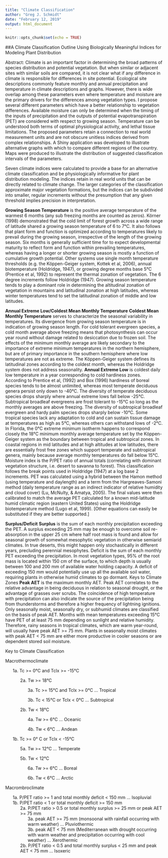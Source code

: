 ```yaml
---
title: "Climate Classification"
author: "Greg J. Schmidt"
date: "February 12, 2019"
output: html_document
---
```

<html><head><style>li {list-style-type: none;}</style></head></html>
```r
knitr::opts_chunk$set(echo = TRUE)
```
##A Climate Classification Outline Using Biologically Meaningful Indices for Modeling Plant Distribution

Abstract:
Climate is an important factor in determining the broad patterns of species distribution and potential vegetation. But when similar or adjacent sites with similar soils are compared, it is not clear what if any difference in climate is responsible for differences in site potential. Ecological site descriptions commonly feature monthly and annual precipitation and temperature in climate descriptions and graphs. However, there is wide overlap among these parameters even where temperature and moisture are the primary drivers for the differences among vegetation types.
I propose several different parameters which have a better relationship to vegetation differences. Available moisture can only be determined when the timing of the inputs of precipitation and the outputs of potential evapotranspiration (PET) are considered with respect to growing season. Temperature can be understood both terms of optimal physiological activity, and lethal tissue limitations. The proposed parameters retain a connection to real world measurement units and are not obscure unitless indices derived from complex relationships. A Shiny application was developed to illustrate alternative graphs with which to compare different regions of the country. Maps were produced to illustrate the distribution of suggested classification intervals of the parameters.


Seven climate indices were calculated to provide a base for an alternative climate classification and be physiologically informative for plant distribution modeling. The indices retain in real world units that can be directly related to climate change. The larger categories of the classification approximate major vegetation formations, but the indices can be subdivided into smaller, regular increments without the presumption that any given threshold implies precision in interpretation.

**Growing Season Temperature** is the positive average temperature of the warmest 6 months (any sub freezing months are counted as zeros). Körner (1998) demonstrated that the cold limit of forest growth across a wide range of latitude shared a growing season temperature of 6 to 7°C. It also follows that plant form and function is optimized according to temperatures likely to prevail during the growing season, irrespective of the length of the growing season. Six months is generally sufficient time for to expect developmental maturity to reflect form and function within prevailing temperatures, whereas having a longer or shorter growing season is mostly a function of cumulative growth potential. Other systems use single month temperature thresholds (e.g. the Köppen-Geiger system, Kottek et al, 2006), annual biotemperature (Holdridge, 1947), or growing degree months base 5°C (Prentice et al, 1992) to represent the thermal zonation of vegetation. The 6 degree increments follow Holdridge (1947). Growing season temperature tends to play a dominant role in determining the altitudinal zonation of vegetation in mountains and latitudinal zonation at high latitudes, whereas winter temperatures tend to set the latitudinal zonation of middle and low latitudes.

**Annual Extreme Low/Coldest Mean Monthly Temperature**
**Coldest Mean Monthly Temperature** serves to characterize the seasonal variability in temperatures. Its divergence from growing season temperature is in indication of growing season length. For cold tolerant evergreen species, a cold month average above freezing means that photosynthesis can occur year round without damage related to desiccation due to frozen soil. The effects of the minimum monthly average are likely secondary to the importance of extreme minimum temperatures in the northern hemisphere, but are of primary importance in the southern hemisphere where low temperatures are not as extreme. The Köppen-Geiger system defines its latitudinal zones according to the coldest month, whereas the Holdridge system does not address seasonality.
**Annual Extreme Low** is coldest daily low temperature in a year corresponding to cold hardiness zones. According to Prentice et al, (1992) and Box (1996) hardiness of boreal species tends to be almost unlimited, whereas most temperate deciduous genera persist only down to -40°C. The diversity of temperate deciduous species drops sharply where annual extreme lows fall below -25°C. Subtropical broadleaf evergreens are frost tolerant to -15°C so long as the monthly averages are above freezing. The diversity of subtropical broadleaf evergreen and hardy palm species drops sharply below -10°C. Some tropical species lack any adaptation to cold and can sustain tissue damage at temperatures as high as 5°C, whereas others can withstand lows of -2°C. In Florida, the 0°C extreme minimum isotherm happens to correspond closely the 18°C minimum monthly average temperature set by the Köppen-Geiger system as the boundary between tropical and subtropical zones. In coastal regions in mid latitudes and at high altitudes at low latitudes, there are essentially frost free zones which support temperate and subtropical genera, mainly because average monthly temperatures do fall below 15°C.
Moisture index is the P/PET ratio of annual totals (correlating with dominant vegetation structure, i.e. desert to savanna to forest). This classification follows the break points used in Holdridge (1947) at a log base 2 increments. PET was calculated using a hybrid between the Hamon method (using temperature and daylength) and a term from the Hargreaves-Samoni method (daily temperature range as an indirect indicator of relative humidity and cloud cover) (Lu, McNulty, & Amatya, 2005). The final values were then calibrated to match the average PET calculated for a known mid-latitude humid climatic region (eastern United States) using the Holdridge biotemperature method (Lugo et al, 1999). [Other equations can easily be substituted if they are better supported.]

**Surplus/Deficit**
**Surplus** is the sum of each monthly precipitation exceeding the PET. A surplus exceeding 25 mm may be enough to overcome soil re-absorption in the upper 25 cm where half root mass is found and allow for seasonal growth of somewhat mesophytic vegetation in otherwise semiarid climates. In true deserts, this might happen only stochastically in different years, precluding perennial mesophytes.
Deficit is the sum of each monthly PET exceeding the precipitation. In most vegetation types, 95% of the root mass is located within 150 cm of the surface, to which depth is usually between 100 and 200 mm of available water holding capacity. A deficit of exceeding 150 mm would potentially use up all the available soil water, requiring plants in otherwise humid climates to go dormant.
Keys to Climate Zones
**Peak AET** is the maximum monthly AET. Peak AET correlates to the relative advantage in being deciduous in relation to seasonal drought, or the advantage of grasses over scrubs. The coincidence of high temperature with precipitation can also indicate the source of the precipitation being from thunderstorms and therefore a higher frequency of lightning ignitions. Only seasonally moist, seasonally dry, or subhumid climates are classified on the basis of peak AET. Months with mean temperatures exceeding 15°C have PET of at least 75 mm depending on sunlight and relative humidity. Therefore, rainy seasons in tropical climates, which are warm year-round, will usually have peak AET >= 75 mm. Plants in seasonally moist climates with peak AET < 75 mm are either more productive in cooler seasons or are dependent stored soil moisture.

Key to Climate Classification

Macrothermoclimate

* 1a. Tc >= 0°C and Tclx >= -15°C

    * 2a. Tw >= 18°C
  
        * 3a. Tc >= 15°C and Tclx >= 0°C  ... Tropical
    
        * 3b. Tc < 15°C or Tclx < 0°C ... Subtropical
  
    * 2b. Tw < 18°C
    
        * 4a. Tw >= 6°C  ...  Oceanic
    
        * 4b. Tw < 6°C  ...  Andean

* 1b. Tc >= 0° C or Tclx < -15°C

    * 5a. Tw >= 12°C  ...  Temperate

    * 5b. Tw < 12°C

        * 6a. Tw >= 6°C  ...  Boreal

        * 6b. Tw < 6°C  ...  Arctic

Macrombroclimate


* 1a. P/PET ratio >= 1 and total monthly deficit < 150 mm   ...   Isopluvial
* 1b. P/PET ratio < 1 or total monthly deficit >= 150 mm
    * 2a. P/PET ratio > 0.5 or total monthly surplus >= 25 mm or peak AET >= 75 mm
        * 3a. peak AET >= 75 mm (monsoonal with rainfall occurring with warm weather)   ...   Pluviothermic
        * 3b. peak AET < 75 mm (Mediterranean with drought occurring with warm weather and precipitation occurring with cool weather)   ...   Xerothermic
    * 2b. P/PET ratio < 0.5 and total monthly surplus < 25 mm and peak AET < 75 mm   ...   Isoxeric